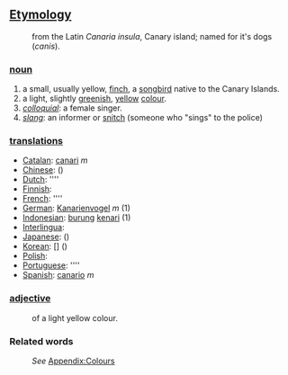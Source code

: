 ==[[Etymology]]==
:from the Latin ''Canaria insula'', Canary island; named for it's dogs (''canis'').

===[[noun]]===
#a small, usually yellow, [[finch]], a [[songbird]] native to the Canary Islands. 
#a light, slightly [[green]]ish, [[yellow]] [[colour]].
#''[[colloquial]]'': a female singer.
#''[[slang]]'': an informer or [[snitch]] (someone who "sings" to the police)

=== [[translation]]s ===

*[[Catalan]]: [[canari]] ''m''
*[[Chinese]]: [[]] ()
*[[Dutch]]: [[]] ''''
*[[Finnish]]: [[]]
*[[French]]: [[]] ''''
*[[German]]: [[Kanarienvogel]] ''m'' (1)
*[[Indonesian]]: [[burung]] [[kenari]] (1)
*[[Interlingua]]: [[]]
*[[Japanese]]: [[]] ()
*[[Korean]]: [[]] [] ()
*[[Polish]]: [[]]
*[[Portuguese]]: [[]] ''''
*[[Spanish]]: [[canario]] ''m''

===[[adjective]]===
:of a light yellow colour.

===Related words===
:''See'' [[Wiktionary_Appendix:Colours|Appendix:Colours]]